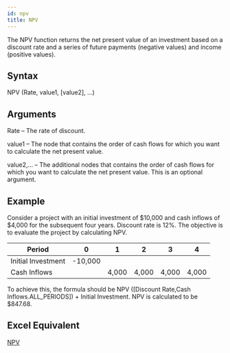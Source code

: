```yaml
---
id: npv
title: NPV
---
```

The NPV function returns the net present value of an investment based on a discount rate and a series of future payments (negative values) and income (positive values).

## Syntax
NPV (Rate, value1, [value2], ...)

## Arguments
Rate – The rate of discount.

value1 – The node that contains the order of cash flows for which you want to calculate the net present value.

value2,…  – The additional nodes that contains the order of cash flows for which you want to calculate the net present value. This is an optional argument.

## Example
Consider a project with an initial investment of $10,000 and cash inflows of $4,000 for the subsequent four years. Discount rate is 12%. The objective is to evaluate the project by calculating NPV. 

| Period             | 0       | 1     | 2     | 3     | 4     |
|--------------------|---------|-------|-------|-------|-------|
| Initial Investment | -10,000 |       |       |       |       |
| Cash Inflows       |         | 4,000 | 4,000 | 4,000 | 4,000 |

To achieve this, the formula should be NPV ([Discount Rate,Cash Inflows.ALL_PERIODS]) + Initial Investment.
NPV is calculated to be $847.68. 

## Excel Equivalent
[NPV](https://support.office.com/en-us/article/NPV-function-8672CB67-2576-4D07-B67B-AC28ACF2A568)

